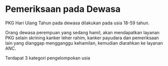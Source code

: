 
# Pemeriksaan pada Dewasa

PKG Hari Ulang Tahun pada dewasa dilakukan pada usia 18-59 tahun. 

Orang dewasa perempuan yang sedang hamil, akan mendapatkan layanan PKG selain skrining kanker leher rahim, kanker payudara dan pemeriksaan lain yang dianggap mengganggu kehamilan, kemudian diarahkan ke layanan ANC.

Terdapat 3 kategori pengelompokan usia 

<DocCardList />

